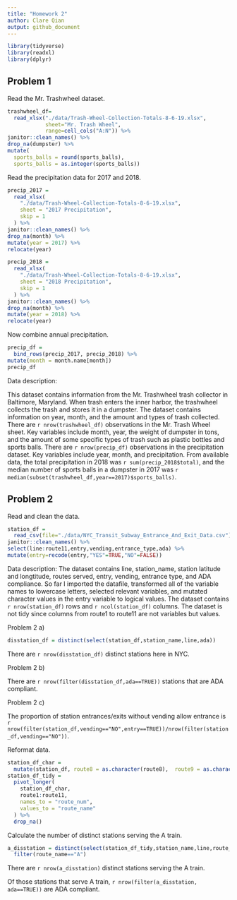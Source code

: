 ```yaml
---
title: "Homework 2"
author: Clare Qian
output: github_document
---
```


```r
library(tidyverse)
library(readxl)
library(dplyr)
```

## Problem 1

Read the Mr. Trashwheel dataset.

```r
trashwheel_df=
  read_xlsx("./data/Trash-Wheel-Collection-Totals-8-6-19.xlsx",
            sheet="Mr. Trash Wheel",
            range=cell_cols("A:N")) %>%
janitor::clean_names() %>%
drop_na(dumpster) %>%
mutate(
  sports_balls = round(sports_balls),
  sports_balls = as.integer(sports_balls))
```

Read the precipitation data for 2017 and 2018.

```r
precip_2017 =
  read_xlsx(
    "./data/Trash-Wheel-Collection-Totals-8-6-19.xlsx",
    sheet = "2017 Precipitation",
    skip = 1
  ) %>%
janitor::clean_names() %>%
drop_na(month) %>%
mutate(year = 2017) %>%
relocate(year)

precip_2018 =
  read_xlsx(
    "./data/Trash-Wheel-Collection-Totals-8-6-19.xlsx",
    sheet = "2018 Precipitation",
    skip = 1
  ) %>%
janitor::clean_names() %>%
drop_na(month) %>%
mutate(year = 2018) %>%
relocate(year)
```

Now combine annual precipitation.

```r
precip_df = 
  bind_rows(precip_2017, precip_2018) %>%
mutate(month = month.name[month])
precip_df
```
Data description:

This dataset contains information from the Mr. Trashwheel trash collector in Baltimore, Maryland. When trash enters the inner harbor, the trashwheel collects the trash and stores it in a dumpster. The dataset contains information on year, month, and the amount and types of trash collected. There are `r nrow(trashwheel_df)` observations in the Mr. Trash Wheel sheet. Key variables include month, year, the weight of dumpster in tons, and the amount of some specific types of trash such as plastic bottles and sports balls. There are `r nrow(precip_df)` observations in the precipitation dataset. Key variables include year, month, and precipitation. From available data, the total precipitation in 2018 was `r sum(precip_2018$total)`, and the median number of sports balls in a dumpster in 2017 was `r median(subset(trashwheel_df,year==2017)$sports_balls)`.

## Problem 2

Read and clean the data.

```r
station_df =
  read_csv(file="./data/NYC_Transit_Subway_Entrance_And_Exit_Data.csv") %>%
janitor::clean_names() %>%
select(line:route11,entry,vending,entrance_type,ada) %>%
mutate(entry=recode(entry,"YES"=TRUE,"NO"=FALSE))
```

Data description:
The dataset contains line, station_name, station latitude and longtitude, routes served, entry, vending, entrance type, and ADA compliance. So far I imported the datafile, transformed all of the variable names to lowercase letters, selected relevant variables, and mutated character values in the entry variable to logical values. The dataset contains `r nrow(station_df)` rows and `r ncol(station_df)` columns. The dataset is not tidy since columns from route1 to route11 are not variables but values.

Problem 2 a)

```r
disstation_df = distinct(select(station_df,station_name,line,ada))
```

There are `r nrow(disstation_df)` distinct stations here in NYC.

Problem 2 b)

There are `r nrow(filter(disstation_df,ada==TRUE))` stations that are ADA compliant.

Problem 2 c)

The proportion of station entrances/exits without vending allow entrance is `r nrow(filter(station_df,vending=="NO",entry==TRUE))/nrow(filter(station_df,vending=="NO"))`.

Reformat data.

```r

station_df_char = 
  mutate(station_df, route8 = as.character(route8),  route9 = as.character(route9), route10 = as.character(route10), route11 = as.character(route11))
station_df_tidy = 
  pivot_longer(
    station_df_char,
    route1:route11,
    names_to = "route_num",
    values_to = "route_name"
  ) %>%
  drop_na()
```

Calculate the number of distinct stations serving the A train.

```r
a_disstation = distinct(select(station_df_tidy,station_name,line,route_name,ada)) %>%
  filter(route_name=="A")
```

There are `r nrow(a_disstation)` distinct stations serving the A train.

Of those stations that serve A train, `r nrow(filter(a_disstation, ada==TRUE))` are ADA compliant.
